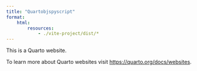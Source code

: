 ```yaml
---
title: "Quartobjspyscript"
format:
    html: 
        resources:
            - ./vite-project/dist/*
---
```


This is a Quarto website.

To learn more about Quarto websites visit <https://quarto.org/docs/websites>.

<canvas id="bjscanvas"></canvas>

<script type="module" src="./vite-project/dist/assets/index-cd8dc6a1.js"></script>